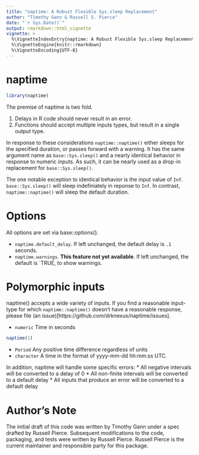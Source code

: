 ```yaml
---
title: "naptime: A Robust Flexible Sys.sleep Replacement"
author: "Timothy Gann & Russell S. Pierce"
date: "`r Sys.Date()`"
output: rmarkdown::html_vignette
vignette: >
  %\VignetteIndexEntry{naptime: A Robust Flexible Sys.sleep Replacement}
  %\VignetteEngine{knitr::rmarkdown}
  %\VignetteEncoding{UTF-8}
---
```


# naptime

```r
library(naptime)
```

The premise of naptime is two fold.  

1. Delays in R code should never result in an error.
2. Functions should accept multiple inputs types, but result in a single output type.  

In response to these considerations `naptime::naptime()` either sleeps for the specified duration, or passes forward with a warning.  It has the same argument name as `base::Sys.sleep()` and a nearly identical behavior in response to numeric inputs.  As such, it can be nearly used as a drop-in replacement for `base::Sys.sleep()`.  

The one notable exception to identical behavior is the input value of `Inf`.  `base::Sys.sleep()` will sleep indefiniately in reponse to `Inf`.  In contrast, `naptime::naptime()` will sleep the default duration.

# Options
All options are set via base::options().

* `naptime.default_delay`.  If left unchanged, the default delay is `.1` seconds.
* `naptime.warnings`.  **This feature not yet available**.  If left unchanged, the default is `TRUE, to show warnings.

# Polymorphic inputs
naptime() accepts a wide variety of inputs.  If you find a reasonable input-type for which `naptime::naptime()` doesn't have a reasonable response, please file (an issue)[https://github.com/drknexus/naptime/issues].

* `numeric` Time in seconds

```r
naptime(1)
```

* `Period` Any positive time difference regardless of units
* `character` A time in the format of yyyy-mm-dd hh:mm:ss UTC.

In addition, naptime will handle some specific errors:
* All negative intervals will be converted to a delay of 0
* All non-finite intervals will be converted to a default delay
* All inputs that produce an error will be converted to a default delay

# Author's Note
The initial draft of this code was written by Timothy Gann under a spec drafted by Russell Pierce.  Subsequent modifications to the code, packaging, and tests were written by Russell Pierce.  Russell Pierce is the current maintainer and responsible party for this package.
